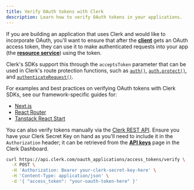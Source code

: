 ```yaml
---
title: Verify OAuth tokens with Clerk
description: Learn how to verify OAuth tokens in your applications.
---
```


If you are building an application that uses Clerk and would like to incorporate OAuth, you'll want to ensure that after the [**client**](/docs/configure/auth-strategies/oauth/overview#key-terminology) gets an OAuth access token, they can use it to make authenticated requests into your app (the [**resource service**](/docs/configure/auth-strategies/oauth/overview#key-terminology)) using the token.

<Include src="_partials/machine-token-pricing-callout" />

Clerk's SDKs support this through the `acceptsToken` parameter that can be used in Clerk's route protection functions, such as [`auth()`](/docs/references/nextjs/auth), [`auth.protect()`](/docs/references/nextjs/auth#auth-protect), and [`authenticateRequest()`](/docs/references/backend/authenticate-request).

For examples and best practices on verifying OAuth tokens with Clerk SDKs, see our framework-specific guides for:

- [Next.js](/docs/references/nextjs/verifying-oauth-access-tokens)
- [React Router](/docs/references/react-router/verifying-oauth-access-tokens)
- [Tanstack React Start](/docs/references/tanstack-react-start/verifying-oauth-access-tokens)

You can also verify tokens manually via the [Clerk REST API](https://clerk.com/docs/reference/backend-api/tag/OAuth-Access-Tokens#operation/verifyOAuthAccessToken). Ensure you have your Clerk Secret Key on hand as you'll need to include it in the `Authorization` header; it can be retrieved from the [**API keys**](https://dashboard.clerk.com/last-active?path=api-keys) page in the Clerk Dashboard.

```sh {{ filename: 'terminal' }}
curl https://api.clerk.com/oauth_applications/access_tokens/verify \
  -X POST \
  -H 'Authorization: Bearer your-clerk-secret-key-here' \
  -H 'Content-Type: application/json' \
  -d '{ "access_token": "your-oauth-token-here" }'
```
